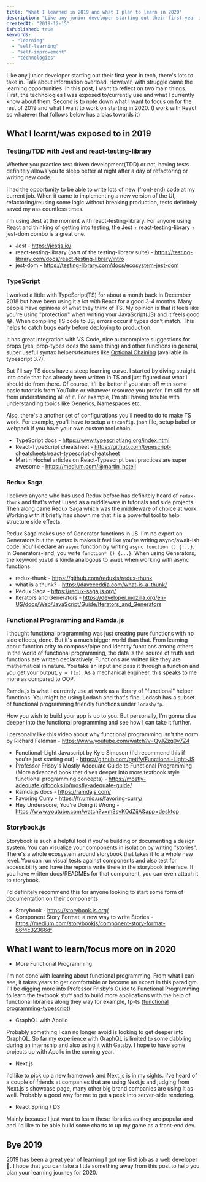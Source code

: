 ```yaml
---
title: "What I learned in 2019 and what I plan to learn in 2020"
description: "Like any junior developer starting out their first year in tech, there is a lot to take in. In this post I like to reflect and talk about the technologies I have been exposed to and what I would like to focus on in 2020"
createdAt: "2019-12-15"
isPublished: true
keywords:
  - "learning"
  - "self-learning"
  - "self-improvement"
  - "technologies"
---
```


Like any junior developer starting out their first year in tech, there's lots to take in. Talk about information overload. However, with struggle came the learning opportunities. In this post, I want to reflect on two main things. First, the technologies I was exposed to/currently use and what I currently know about them. Second is to note down what I want to focus on for the rest of 2019 and what I want to work on starting in 2020. (I work with React so whatever that follows below has a bias towards it)

## What I learnt/was exposed to in 2019

### Testing/TDD with Jest and react-testing-library

Whether you practice test driven development(TDD) or not, having tests definitely allows you to sleep better at night after a day of refactoring or writing new code.

I had the opportunity to be able to write lots of new (front-end) code at my current job. When it came to implementing a new version of the UI, refactoring/reusing some logic without breaking production, tests definitely saved my ass countless times.

I'm using Jest at the moment with react-testing-library. For anyone using React and thinking of getting into testing, the Jest + react-testing-library + jest-dom combo is a great one.

- Jest - https://jestjs.io/
- react-testing-library (part of the testing-library suite) - https://testing-library.com/docs/react-testing-library/intro
- jest-dom - https://testing-library.com/docs/ecosystem-jest-dom

### TypeScript

I worked a little with TypeScript(TS) for about a month back in December 2018 but have been using it a lot with React for a good 3-4 months. Many people have opinions of what they think of TS. My opinion is that it feels like you're using "protection" when writing your JavaScript(JS) and it feels good 😂. When compiling TS code to JS, errors occur if types don't match. This helps to catch bugs early before deploying to production.

It has great integration with VS Code, nice autocomplete suggestions for props (yes, prop-types does the same thing) and other functions in general, super useful syntax helpers/features like [Optional Chaining](https://www.typescriptlang.org/docs/handbook/release-notes/typescript-3-7.html#optional-chaining) (available in typescript 3.7).

But I'll say TS does have a steep learning curve. I started by diving straight into code that has already been written in TS and just figured out what I should do from there. Of course, it'll be better if you start off with some basic tutorials from YouTube or whatever resource you prefer. I'm still far off from understanding all of it. For example, I'm still having trouble with understanding topics like Generics, Namespaces etc.

Also, there's a another set of configurations you'll need to do to make TS work. For example, you'll have to setup a `tsconfig.json` file, setup babel or webpack if you have your own custom tool chain.

- TypeScript docs - https://www.typescriptlang.org/index.html
- React-TypeScript cheatsheet - https://github.com/typescript-cheatsheets/react-typescript-cheatsheet
- Martin Hochel articles on React-Typescript best practices are super awesome - https://medium.com/@martin_hotell

### Redux Saga

I believe anyone who has used Redux before has definitely heard of `redux-thunk` and that's what I used as a middleware in tutorials and side projects. Then along came Redux Saga which was the middleware of choice at work. Working with it briefly has shown me that it is a powerful tool to help structure side effects.

Redux Saga makes use of Generator functions in JS. I'm no expert on Generators but the syntax is makes it feel like you're writing async/await-ish code. You'll declare an `async` function by writing `async function () {...}`. In Generators-land, you write `function* () {...}`. When using Generators, the keyword `yield` is kinda analogous to `await` when working with async functions.

- redux-thunk - https://github.com/reduxjs/redux-thunk
- what is a thunk? - https://daveceddia.com/what-is-a-thunk/
- Redux Saga - https://redux-saga.js.org/
- Iterators and Generators - https://developer.mozilla.org/en-US/docs/Web/JavaScript/Guide/Iterators_and_Generators

### Functional Programming and Ramda.js

I thought functional programming was just creating pure functions with no side effects, done. But it's a much bigger world than that. From learning about function arity to compose/pipe and identity functions among others. In the world of functional programming, the data is the source of truth and functions are written declaratively. Functions are written like they are mathematical in nature. You take an input and pass it through a function and you get your output, `y = f(x)`. As a mechanical engineer, this speaks to me more as compared to OOP.

Ramda.js is what I currently use at work as a library of "functional" helper functions. You might be using Lodash and that's fine. Lodash has a subset of functional programming friendly functions under `lodash/fp`.

How you wish to build your app is up to you. But personally, I'm gonna dive deeper into the functional programming and see how I can take it further.

I personally like this video about why functional programming isn't the norm by Richard Feldman - https://www.youtube.com/watch?v=QyJZzq0v7Z4

- Functional-Light Javascript by Kyle Simpson (I'd recommend this if you're just starting out) - https://github.com/getify/Functional-Light-JS
- Professor Frisby's Mostly Adequate Guide to Functional Programming (More advanced book that dives deeper into more textbook style functional programming concepts) - https://mostly-adequate.gitbooks.io/mostly-adequate-guide/
- Ramda.js docs - https://ramdajs.com/
- Favoring Curry - https://fr.umio.us/favoring-curry/
- Hey Underscore, You're Doing it Wrong - https://www.youtube.com/watch?v=m3svKOdZijA&app=desktop

### Storybook.js

Storybook is such a helpful tool if you're building or documenting a design system. You can visualize your components in isolation by writing "stories". There's a whole ecosystem around storybook that takes it to a whole new level. You can run visual tests against components and also test for accessibility and have the reports write there in the storybook interface. If you have written docs/READMEs for that component, you can even attach it to storybook.

I'd definitely recommend this for anyone looking to start some form of documentation on their components.

- Storybook - https://storybook.js.org/
- Component Story Format, a new way to write Stories - https://medium.com/storybookjs/component-story-format-66f4c32366df

## What I want to learn/focus more on in 2020

- More Functional Programming

I'm not done with learning about functional programming. From what I can see, it takes years to get comfortable or become an expert in this paradigm. I'll be digging more into Professor Frisby's Guide to Functional Programming to learn the textbook stuff and to build more applications with the help of functional libraries along they way for example, fp-ts ([functional programming-typescript](https://www.npmjs.com/package/fp-ts))

- GraphQL with Apollo

Probably something I can no longer avoid is looking to get deeper into GraphQL. So far my experience with GraphQL is limited to some dabbling during an internship and also using it with Gatsby. I hope to have some projects up with Apollo in the coming year.

- Next.js

I'd like to pick up a new framework and Next.js is in my sights. I've heard of a couple of friends at companies that are using Next.js and judging from Next.js's showcase page, many other big brand companies are using it as well. Probably a good way for me to get a peek into server-side rendering.

- React Spring / D3

Mainly because I just want to learn these libraries as they are popular and and I'd like to be able build some charts to up my game as a front-end dev.

## Bye 2019

2019 has been a great year of learning I got my first job as a web developer 🎉. I hope that you can take a little something away from this post to help you plan your learning journey for 2020.
